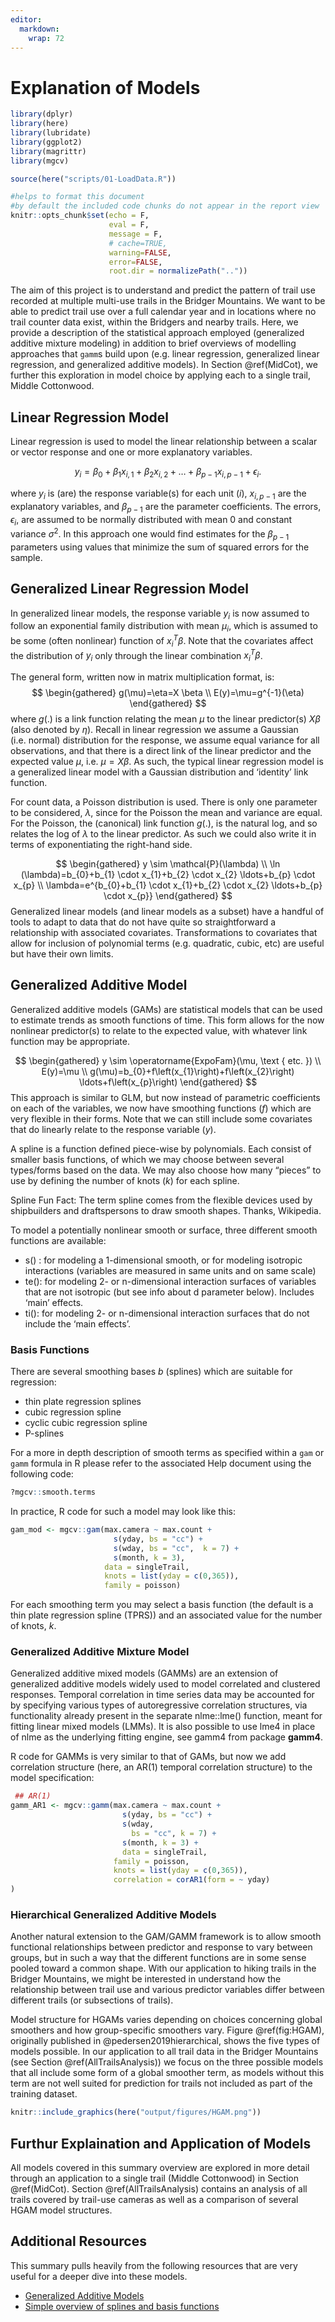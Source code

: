 ```yaml
---
editor: 
  markdown: 
    wrap: 72
---
```


# Explanation of Models {#Models}

```r
library(dplyr)
library(here)
library(lubridate)
library(ggplot2)
library(magrittr)
library(mgcv)

source(here("scripts/01-LoadData.R"))

#helps to format this document 
#by default the included code chunks do not appear in the report view
knitr::opts_chunk$set(echo = F, 
                      eval = F,
                      message = F, 
                      # cache=TRUE, 
                      warning=FALSE, 
                      error=FALSE, 
                      root.dir = normalizePath(".."))

```

The aim of this project is to understand and predict the pattern of
trail use recorded at multiple multi-use trails in the Bridger
Mountains. We want to be able to predict trail use over a full calendar
year and in locations where no trail counter data exist, within the
Bridgers and nearby trails. Here, we provide a description of the
statistical approach employed (generalized additive mixture modeling) in
addition to brief overviews of modelling approaches that `gamm`s build
upon (e.g. linear regression, generalized linear regression, and
generalized additive models). In Section \@ref(MidCot), we further this
exploration in model choice by applying each to a single trail, Middle
Cottonwood.

## Linear Regression Model

Linear regression is used to model the linear relationship between a
scalar or vector response and one or more explanatory variables.

$$ 
 y_{i}=\beta_{0}+\beta_{1}x_{i,1}+\beta_{2}x_{i,2}+\ldots+\beta_{p-1}x_{i,p-1}+\epsilon_{i}. 
$$

where $y_i$ is (are) the response variable(s) for each unit ($i$),
$x_{i, p-1}$ are the explanatory variables, and $\beta_{p-1}$ are the
parameter coefficients. The errors, $\epsilon_i$, are assumed to be
normally distributed with mean 0 and constant variance $\sigma^2$. In
this approach one would find estimates for the $\beta_{p-1}$ parameters
using values that minimize the sum of squared errors for the sample.

## Generalized Linear Regression Model

In generalized linear models, the response variable $y_i$ is now assumed
to follow an exponential family distribution with mean $\mu_i$, which is
assumed to be some (often nonlinear) function of $x_i^T\beta$. Note that
the covariates affect the distribution of $y_i$ only through the linear
combination $x_i^T\beta$.

The general form, written now in matrix multiplication format, is: $$
\begin{gathered}
g(\mu)=\eta=X \beta \\
E(y)=\mu=g^{-1}(\eta)
\end{gathered}
$$ where $g(.)$ is a link function relating the mean $\mu$ to the linear
predictor(s) $X \beta$ (also denoted by $\eta$). Recall in linear
regression we assume a Gaussian (i.e. normal) distribution for the
response, we assume equal variance for all observations, and that there
is a direct link of the linear predictor and the expected value $\mu$,
i.e. $\mu = X\beta$. As such, the typical linear regression model is a
generalized linear model with a Gaussian distribution and 'identity'
link function.

For count data, a Poisson distribution is used. There is only one
parameter to be considered, $\lambda$, since for the Poisson the mean
and variance are equal. For the Poisson, the (canonical) link function
$g(.)$, is the natural log, and so relates the log of $\lambda$ to the
linear predictor. As such we could also write it in terms of
exponentiating the right-hand side.

$$
\begin{gathered}
y \sim \mathcal{P}(\lambda) \\
\ln (\lambda)=b_{0}+b_{1} \cdot x_{1}+b_{2} \cdot x_{2} \ldots+b_{p} \cdot x_{p} \\
\lambda=e^{b_{0}+b_{1} \cdot x_{1}+b_{2} \cdot x_{2} \ldots+b_{p} \cdot x_{p}}
\end{gathered}
$$ Generalized linear models (and linear models as a subset) have a
handful of tools to adapt to data that do not have quite so
straightforward a relationship with associated covariates.
Transformations to covariates that allow for inclusion of polynomial
terms (e.g. quadratic, cubic, etc) are useful but have their own limits.

## Generalized Additive Model

Generalized additive models (GAMs) are statistical models that can be
used to estimate trends as smooth functions of time. This form allows
for the now nonlinear predictor(s) to relate to the expected value, with
whatever link function may be appropriate.

$$
\begin{gathered}
y \sim \operatorname{ExpoFam}(\mu, \text { etc. }) \\
E(y)=\mu \\
g(\mu)=b_{0}+f\left(x_{1}\right)+f\left(x_{2}\right) \ldots+f\left(x_{p}\right)
\end{gathered}
$$ This approach is similar to GLM, but now instead of parametric
coefficients on each of the variables, we now have smoothing functions
($f$) which are very flexible in their forms. Note that we can still
include some covariates that do linearly relate to the response variable
($y$).

A spline is a function defined piece-wise by polynomials. Each consist
of smaller basis functions, of which we may choose between several
types/forms based on the data. We may also choose how many "pieces" to
use by defining the number of knots ($k$) for each spline.

Spline Fun Fact: The term spline comes from the flexible devices used by
shipbuilders and draftspersons to draw smooth shapes. Thanks, Wikipedia.

To model a potentially nonlinear smooth or surface, three different
smooth functions are available:

-   s() : for modeling a 1-dimensional smooth, or for modeling isotropic
    interactions (variables are measured in same units and on same
    scale)
-   te(): for modeling 2- or n-dimensional interaction surfaces of
    variables that are not isotropic (but see info about d parameter
    below). Includes 'main' effects.
-   ti(): for modeling 2- or n-dimensional interaction surfaces that do
    not include the 'main effects'.

### Basis Functions

There are several smoothing bases $b$ (splines) which are suitable for
regression:

-   thin plate regression splines
-   cubic regression spline
-   cyclic cubic regression spline
-   P-splines

For a more in depth description of smooth terms as specified within a
`gam` or `gamm` formula in R please refer to the associated Help
document using the following code:

```r
?mgcv::smooth.terms 
```

In practice, R code for such a model may look like this:

```r
gam_mod <- mgcv::gam(max.camera ~ max.count + 
                       s(yday, bs = "cc") + 
                       s(wday, bs = "cc",  k = 7) +
                       s(month, k = 3), 
                     data = singleTrail, 
                     knots = list(yday = c(0,365)),
                     family = poisson)
```

For each smoothing term you may select a basis function (the default is
a thin plate regression spline (TPRS)) and an associated value for the
number of knots, $k$.

### Generalized Additive Mixture Model

Generalized additive mixed models (GAMMs) are an extension of
generalized additive models widely used to model correlated and
clustered responses. Temporal correlation in time series data may be
accounted for by specifying various types of autoregressive correlation
structures, via functionality already present in the separate
nlme::lme() function, meant for fitting linear mixed models (LMMs). It
is also possible to use lme4 in place of nlme as the underlying fitting
engine, see gamm4 from package **gamm4**.

R code for GAMMs is very similar to that of GAMs, but now we add
correlation structure (here, an AR(1) temporal correlation structure) to
the model specification:

```r

 ## AR(1)
gamm_AR1 <- mgcv::gamm(max.camera ~ max.count +
                         s(yday, bs = "cc") +
                         s(wday, 
                           bs = "cc", k = 7) +
                         s(month, k = 3) +
                         data = singleTrail, 
                       family = poisson,
                       knots = list(yday = c(0,365)),
                       correlation = corAR1(form = ~ yday)
)
```

### Hierarchical Generalized Additive Models

Another natural extension to the GAM/GAMM framework is to allow smooth
functional relationships between predictor and response to vary between
groups, but in such a way that the different functions are in some sense
pooled toward a common shape. With our application to hiking trails in
the Bridger Mountains, we might be interested in understand how the
relationship between trail use and various predictor variables differ
between different trails (or subsections of trails).

Model structure for HGAMs varies depending on choices concerning global
smoothers and how group-specific smoothers vary. Figure \@ref(fig:HGAM),
originally published in @pedersen2019hierarchical, shows the five types
of models possible. In our application to all trail data in the Bridger
Mountains (see Section \@ref(AllTrailsAnalysis)) we focus on the three
possible models that all include some form of a global smoother term, as
models without this term are not well suited for prediction for trails
not included as part of the training dataset.

```r

knitr::include_graphics(here("output/figures/HGAM.png"))

```

## Furthur Explaination and Application of Models

All models covered in this summary overview are explored in more detail
through an application to a single trail (Middle Cottonwood) in Section
\@ref(MidCot). Section \@ref(AllTrailsAnalysis) contains an analysis of
all trails covered by trail-use cameras as well as a comparison of
several HGAM model structures.

## Additional Resources

This summary pulls heavily from the following resources that are very
useful for a deeper dive into these models.

-   [Generalized Additive
    Models](https://m-clark.github.io/generalized-additive-models/)
-   [Simple overview of splines and basis
    functions](https://asbates.rbind.io/2019/02/04/what-are-splines/)
